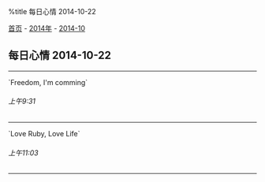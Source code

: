 %title 每日心情 2014-10-22

[[../../../index|首页]] - [[../index|2014年]] - [[index|2014-10]]
==每日心情 2014-10-22==
----
`Freedom, I'm comming`
======上午9:31======
----
`Love Ruby, Love Life`
======上午11:03======
----
